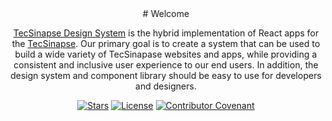 
<Meta title="Introduction/Welcome" />

<div align="center">
  # Welcome

  [TecSinapse Design System](https://tecsinapse.github.io/design-system) is the hybrid implementation of React apps for the [TecSinapse](https://www.tecsinapse.com.br/).
  Our primary goal is to create a system that can be used to build a wide variety of TecSinapase websites and apps, while providing a consistent and inclusive user experience to our end users.
  In addition, the design system and component library should be easy to use for developers and designers.   <br />

  [![Stars](https://img.shields.io/github/stars/tecsinapse/design-system?style=social)](https://github.com/tecsinapse/design-system/) [![License](https://img.shields.io/github/license/tecsinapse/design-system)](./LICENSE.md) [![Contributor Covenant](https://img.shields.io/badge/Contributor%20Covenant-2.0-4baaaa.svg)](CODE_OF_CONDUCT.md)
</div>
